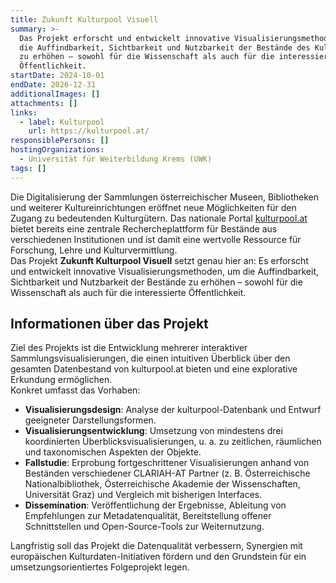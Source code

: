 ```yaml
---
title: Zukunft Kulturpool Visuell
summary: >-
  Das Projekt erforscht und entwickelt innovative Visualisierungsmethoden, um
  die Auffindbarkeit, Sichtbarkeit und Nutzbarkeit der Bestände des Kulturpool
  zu erhöhen – sowohl für die Wissenschaft als auch für die interessierte
  Öffentlichkeit.
startDate: 2024-10-01
endDate: 2026-12-31
additionalImages: []
attachments: []
links:
  - label: Kulturpool
    url: https://kulturpool.at/
responsiblePersons: []
hostingOrganizations:
  - Universität für Weiterbildung Krems (UWK)
tags: []
---
```

Die Digitalisierung der Sammlungen österreichischer Museen, Bibliotheken und weiterer Kultureinrichtungen eröffnet neue Möglichkeiten für den Zugang zu bedeutenden Kulturgütern. Das nationale Portal [kulturpool.at](https://kulturpool.at) bietet bereits eine zentrale Rechercheplattform für Bestände aus verschiedenen Institutionen und ist damit eine wertvolle Ressource für Forschung, Lehre und Kulturvermittlung.\
Das Projekt **Zukunft Kulturpool Visuell** setzt genau hier an: Es erforscht und entwickelt innovative Visualisierungsmethoden, um die Auffindbarkeit, Sichtbarkeit und Nutzbarkeit der Bestände zu erhöhen – sowohl für die Wissenschaft als auch für die interessierte Öffentlichkeit.

## Informationen über das Projekt

Ziel des Projekts ist die Entwicklung mehrerer interaktiver Sammlungsvisualisierungen, die einen intuitiven Überblick über den gesamten Datenbestand von kulturpool.at bieten und eine explorative Erkundung ermöglichen.\
Konkret umfasst das Vorhaben:

* **Visualisierungsdesign**: Analyse der kulturpool-Datenbank und Entwurf geeigneter Darstellungsformen.
* **Visualisierungsentwicklung**: Umsetzung von mindestens drei koordinierten Überblicksvisualisierungen, u. a. zu zeitlichen, räumlichen und taxonomischen Aspekten der Objekte.
* **Fallstudie**: Erprobung fortgeschrittener Visualisierungen anhand von Beständen verschiedener CLARIAH-AT Partner (z. B. Österreichische Nationalbibliothek, Österreichische Akademie der Wissenschaften, Universität Graz) und Vergleich mit bisherigen Interfaces.
* **Dissemination**: Veröffentlichung der Ergebnisse, Ableitung von Empfehlungen zur Metadatenqualität, Bereitstellung offener Schnittstellen und Open-Source-Tools zur Weiternutzung.

Langfristig soll das Projekt die Datenqualität verbessern, Synergien mit europäischen Kulturdaten-Initiativen fördern und den Grundstein für ein umsetzungsorientiertes Folgeprojekt legen.
